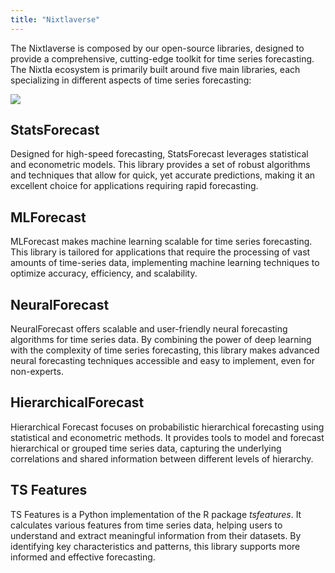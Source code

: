 ```yaml
---
title: "Nixtlaverse"
---
```


The Nixtlaverse is composed by our open-source libraries, designed to provide a comprehensive, cutting-edge toolkit for time series forecasting. The Nixtla ecosystem is primarily built around five main libraries, each specializing in different aspects of time series forecasting:

![](ecosystem.png)

## StatsForecast
Designed for high-speed forecasting, StatsForecast leverages statistical and econometric models. This library provides a set of robust algorithms and techniques that allow for quick, yet accurate predictions, making it an excellent choice for applications requiring rapid forecasting.

## MLForecast
MLForecast makes machine learning scalable for time series forecasting. This library is tailored for applications that require the processing of vast amounts of time-series data, implementing machine learning techniques to optimize accuracy, efficiency, and scalability.

## NeuralForecast
NeuralForecast offers scalable and user-friendly neural forecasting algorithms for time series data. By combining the power of deep learning with the complexity of time series forecasting, this library makes advanced neural forecasting techniques accessible and easy to implement, even for non-experts.

## HierarchicalForecast
Hierarchical Forecast focuses on probabilistic hierarchical forecasting using statistical and econometric methods. It provides tools to model and forecast hierarchical or grouped time series data, capturing the underlying correlations and shared information between different levels of hierarchy.

## TS Features
TS Features is a Python implementation of the R package *tsfeatures*. It calculates various features from time series data, helping users to understand and extract meaningful information from their datasets. By identifying key characteristics and patterns, this library supports more informed and effective forecasting.
